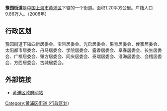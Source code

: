 {{Infobox Settlement
| name = 豫园街道
| image_skyline = 
| imagesize = 
| image_caption = 
| image_flag = 
| image_shield = 
| pushpin_map = 
| pushpin_label_position = bottom
| subdivision_type = 国家
| subdivision_name = {{CHN}}
| subdivision_type1 = [[中华人民共和国行政区划|市]]
| subdivision_name1 = [[上海市|上海市]]
| subdivision_type2 = [[上海市行政区划|区]]
| subdivision_name2 =  [[黄浦区|黄浦区]]
| elevation_m = 
| elevation_ft = 
| area_total_km2 = 
| population_as_of = 
| population_total = 
| population_density_km2 = 
| timezone = [[北京时间|北京时间]]
| utc_offset = +8
| timezone_DST = 
| utc_offset_DST = 
| latd = 
| latm = 
| lats = 
| latNS = 
| longd = 
| longm = 
| longs = 
| longEW = 
| blank_name = 电话区号
| blank_info = 021
| website = 
}}
'''豫园街道'''是[[中国|中国]][[上海市|上海市]][[黄浦区|黄浦区]]下辖的一个街道。面积1.20平方公里。户籍人口9.86万人。（2008年）

== 行政区划 ==
豫园街道下辖四新居委会、宝带居委会、光启居委会、果育居委会、侯家居委会、太阳都市居委会、丹马居委会、学院居委会、露香居委会、阜春居委会、长生居委会、广福居委会、肇方居委会、同庆居委会、泰瑞居委会、淮海居委会、会稽居委会、方西居委会、古城居委会。

== 外部链接 ==
* [https://web.archive.org/web/20090831063507/http://www.shhp.gov.cn/front/index.jsp 黄浦区政府网站]

{{上海市黄浦区行政区划}}
{{上海行政区划小作品}}

[[Category:黄浦区街道_(行政区划)|Category:黄浦区街道 (行政区划)]]